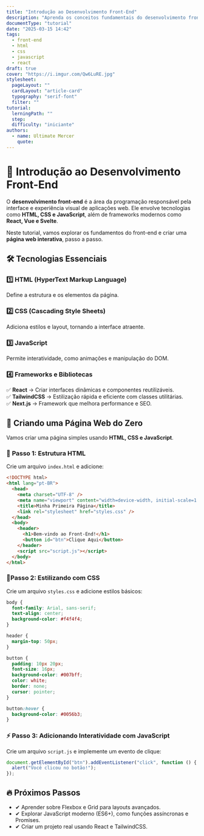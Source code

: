 ```yaml
---
title: "Introdução ao Desenvolvimento Front-End"
description: "Aprenda os conceitos fundamentais do desenvolvimento front-end e crie sua primeira página web moderna."
documentType: "tutorial"
date: "2025-03-15 14:42"
tags:
  - front-end
  - html
  - css
  - javascript
  - react
draft: true
cover: "https://i.imgur.com/Qw6LuRE.jpg"
stylesheet:
  pageLayout: ""
  cardLayout: "article-card"
  typography: "serif-font"
  filter: ""
tutorial:
  lerningPath: ""
  step:
  difficulty: "iniciante"
authors:
  - name: Ultimate Mercer
    quote:
---
```


# 🎨 Introdução ao Desenvolvimento Front-End

O **desenvolvimento front-end** é a área da programação responsável pela interface e experiência visual de aplicações web. Ele envolve tecnologias como **HTML, CSS e JavaScript**, além de frameworks modernos como **React, Vue e Svelte**.

Neste tutorial, vamos explorar os fundamentos do front-end e criar uma **página web interativa**, passo a passo.

## 🛠️ **Tecnologias Essenciais**

### 1️⃣ **HTML (HyperText Markup Language)**

Define a estrutura e os elementos da página.

### 2️⃣ **CSS (Cascading Style Sheets)**

Adiciona estilos e layout, tornando a interface atraente.

### 3️⃣ **JavaScript**

Permite interatividade, como animações e manipulação do DOM.

### 4️⃣ **Frameworks e Bibliotecas**

✅ **React** → Criar interfaces dinâmicas e componentes reutilizáveis.  
✅ **TailwindCSS** → Estilização rápida e eficiente com classes utilitárias.  
✅ **Next.js** → Framework que melhora performance e SEO.

<TutorialFrame title="Tutorial">

## 🚀 **Criando uma Página Web do Zero**

Vamos criar uma página simples usando **HTML, CSS e JavaScript**.

### 📝 **Passo 1: Estrutura HTML**

Crie um arquivo `index.html` e adicione:

```html
<!DOCTYPE html>
<html lang="pt-BR">
  <head>
    <meta charset="UTF-8" />
    <meta name="viewport" content="width=device-width, initial-scale=1.0" />
    <title>Minha Primeira Página</title>
    <link rel="stylesheet" href="styles.css" />
  </head>
  <body>
    <header>
      <h1>Bem-vindo ao Front-End!</h1>
      <button id="btn">Clique Aqui</button>
    </header>
    <script src="script.js"></script>
  </body>
</html>
```

### 📝**Passo 2: Estilizando com CSS**

Crie um arquivo `styles.css` e adicione estilos básicos:

```css
body {
  font-family: Arial, sans-serif;
  text-align: center;
  background-color: #f4f4f4;
}

header {
  margin-top: 50px;
}

button {
  padding: 10px 20px;
  font-size: 16px;
  background-color: #007bff;
  color: white;
  border: none;
  cursor: pointer;
}

button:hover {
  background-color: #0056b3;
}
```

### ⚡ **Passo 3: Adicionando Interatividade com JavaScript**

Crie um arquivo `script.js` e implemente um evento de clique:

```js
document.getElementById("btn").addEventListener("click", function () {
  alert("Você clicou no botão!");
});
```

</TutorialFrame>

## 🔥 Próximos Passos

- ✔ Aprender sobre Flexbox e Grid para layouts avançados.
- ✔ Explorar JavaScript moderno (ES6+), como funções assíncronas e Promises.
- ✔ Criar um projeto real usando React e TailwindCSS.
